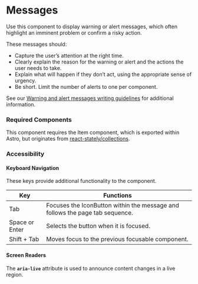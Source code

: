 <Meta title="Components/Messages/Messages" />

# Messages

Use this component to display warning or alert messages, which often highlight an imminent problem or confirm a risky action. 

These messages should:
- Capture the user’s attention at the right time.
- Clearly explain the reason for the warning or alert and the actions the user needs to take.
- Explain what will happen if they don’t act, using the appropriate sense of urgency.
- Be short. Limit the number of alerts to one per component.

See our [Warning and alert messages writing guidelines](https://pingidentity.atlassian.net/wiki/spaces/CCC/pages/21137295/Warning+and+alert+messages) for additional information. 

### Required Components

This component requires the Item component, which is exported within Astro, but originates from [react-stately/collections](https://react-spectrum.adobe.com/react-stately/collections.html).

### Accessibility

#### Keyboard Navigation

These keys provide additional functionality to the component. 

| Key | Functions |
| ---- | ---- |
| Tab | Focuses the IconButton within the message and follows the page tab sequence. |
| Space or Enter | Selects the button when it is focused. |
| Shift + Tab | Moves focus to the previous focusable component. |

#### Screen Readers

The **`aria-live`** attribute is used to announce content changes in a live region.